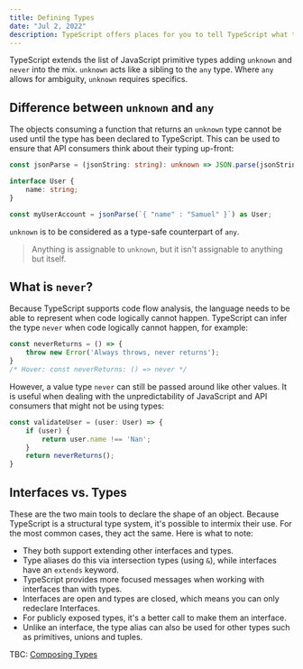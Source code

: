 ```yaml
---
title: Defining Types
date: "Jul 2, 2022"
description: TypeScript offers places for you to tell TypeScript what the types should be...
---
```


TypeScript extends the list of JavaScript primitive types adding `unknown` and `never` into the mix. `unknown` acts like a sibling to the `any` type. Where `any` allows for ambiguity, `unknown` requires specifics.

## Difference between `unknown` and `any`

The objects consuming a function that returns an `unknown` type cannot be used until the type has been declared to TypeScript. This can be used to ensure that API consumers think about their typing up-front:

```TypeScript withLineNumbers
const jsonParse = (jsonString: string): unknown => JSON.parse(jsonString);

interface User {
    name: string;
}

const myUserAccount = jsonParse(`{ "name" : "Samuel" }`) as User;
```

`unknown` is to be considered as a type-safe counterpart of `any`.

> Anything is assignable to `unknown`, but it isn't assignable to anything but itself.

## What is `never`?

Because TypeScript supports code flow analysis, the language needs to be able to represent when code logically cannot happen. TypeScript can infer the type `never` when code logically cannot happen, for example:

```TypeScript withLineNumbers
const neverReturns = () => {
    throw new Error('Always throws, never returns');
}
/* Hover: const neverReturns: () => never */
```

However, a value type `never` can still be passed around like other values. It is useful when dealing with the unpredictability of JavaScript and API consumers that might not be using types:

```TypeScript withLineNumbers
const validateUser = (user: User) => {
    if (user) {
        return user.name !== 'Nan';
    }
    return neverReturns();
}
```

## Interfaces vs. Types

These are the two main tools to declare the shape of an object. Because TypeScript is a structural type system, it's possible to intermix their use. For the most common cases, they act the same. Here is what to note:

-   They both support extending other interfaces and types.
-   Type aliases do this via intersection types (using `&`), while interfaces have an `extends` keyword.
-   TypeScript provides more focused messages when working with interfaces than with types.
-   Interfaces are open and types are closed, which means you can only redeclare Interfaces.
-   For publicly exposed types, it's a better call to make them an interface.
-   Unlike an interface, the type alias can also be used for other types such as primitives, unions and tuples.

TBC: [Composing Types](https://www.typescriptlang.org/docs/handbook/typescript-in-5-minutes.html#composing-types)
